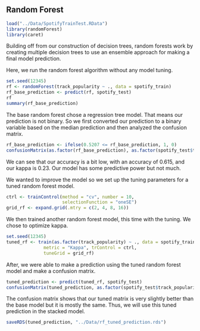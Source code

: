 ## Random Forest
```r
load("../Data/SpotifyTrainTest.RData")
library(randomForest)
library(caret)
```

Building off from our construction of decision trees, random forests work by creating multiple decision trees to use an ensemble approach for making a final model prediction. 

Here, we run the random forest algorithm without any model tuning.
```r
set.seed(12345)
rf <- randomForest(track_popularity ~ ., data = spotify_train)
rf_base_prediction <- predict(rf, spotify_test)
rf
summary(rf_base_prediction)
```

The base random forest chose a regression tree model.
That means our prediction is not binary.
So we first converted our prediction to a binary variable based on the median prediction and then analyzed the confusion matrix.
```r
rf_base_prediction <- ifelse(0.5207 <= rf_base_prediction, 1, 0)
confusionMatrix(as.factor(rf_base_prediction), as.factor(spotify_test$track_popularity))
```
We can see that our accuracy is a bit low, with an accuracy of 0.615, and our kappa is 0.23.
Our model has some predictive power but not much.

We wanted to improve the model so we set up the tuning parameters for a tuned random forest model.
```r
ctrl <- trainControl(method = "cv", number = 10,
                     selectionFunction = "oneSE")
grid_rf <- expand.grid(.mtry = c(2, 4, 8, 16))
```

We then trained another random forest model, this time with the tuning.
We chose to optimize kappa.
```r
set.seed(12345)
tuned_rf <- train(as.factor(track_popularity) ~ ., data = spotify_train, method = "rf",
              metric = "Kappa", trControl = ctrl,
              tuneGrid = grid_rf)
```

After, we were able to make a prediction using the tuned random forest model and make a confusion matrix.
```r
tuned_prediction <- predict(tuned_rf, spotify_test)
confusionMatrix(tuned_prediction, as.factor(spotify_test$track_popularity))
```
The confusion matrix shows that our tuned matrix is very slightly better than the base model but it is mostly the same. Thus, we will use this tuned prediction in the stacked model.

```r
saveRDS(tuned_prediction, "../Data/rf_tuned_prediction.rds")
```

